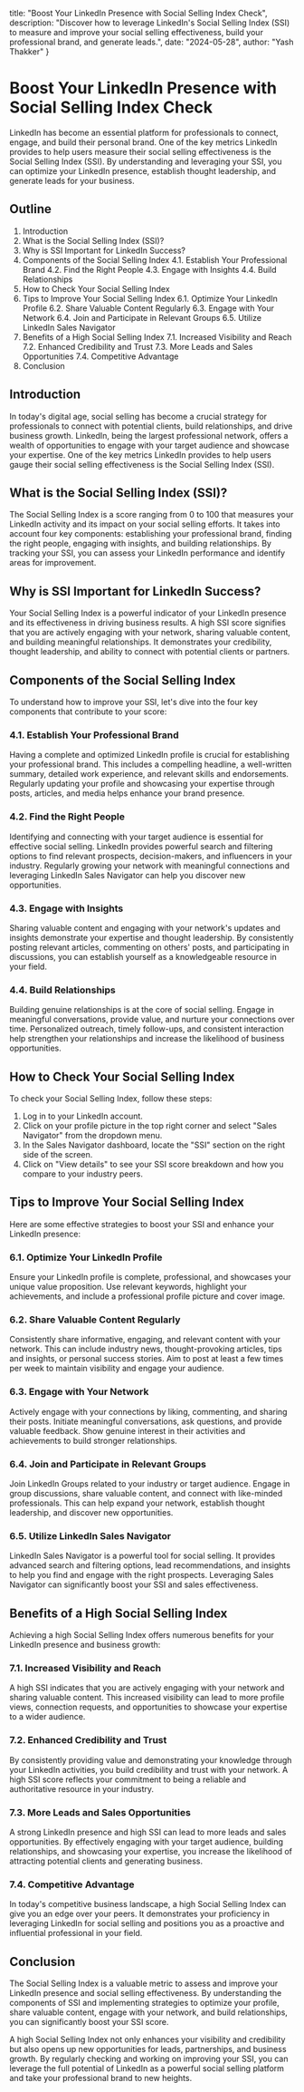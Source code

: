   title: "Boost Your LinkedIn Presence with Social Selling Index Check",
  description: "Discover how to leverage LinkedIn's Social Selling Index (SSI) to measure and improve your social selling effectiveness, build your professional brand, and generate leads.",
  date: "2024-05-28",
  author: "Yash Thakker"
}

# Boost Your LinkedIn Presence with Social Selling Index Check

LinkedIn has become an essential platform for professionals to connect, engage, and build their personal brand. One of the key metrics LinkedIn provides to help users measure their social selling effectiveness is the Social Selling Index (SSI). By understanding and leveraging your SSI, you can optimize your LinkedIn presence, establish thought leadership, and generate leads for your business.

## Outline

1. Introduction
2. What is the Social Selling Index (SSI)?
3. Why is SSI Important for LinkedIn Success?
4. Components of the Social Selling Index
   4.1. Establish Your Professional Brand
   4.2. Find the Right People
   4.3. Engage with Insights
   4.4. Build Relationships
5. How to Check Your Social Selling Index
6. Tips to Improve Your Social Selling Index
   6.1. Optimize Your LinkedIn Profile
   6.2. Share Valuable Content Regularly
   6.3. Engage with Your Network
   6.4. Join and Participate in Relevant Groups
   6.5. Utilize LinkedIn Sales Navigator
7. Benefits of a High Social Selling Index
   7.1. Increased Visibility and Reach
   7.2. Enhanced Credibility and Trust
   7.3. More Leads and Sales Opportunities
   7.4. Competitive Advantage
8. Conclusion

## Introduction

In today's digital age, social selling has become a crucial strategy for professionals to connect with potential clients, build relationships, and drive business growth. LinkedIn, being the largest professional network, offers a wealth of opportunities to engage with your target audience and showcase your expertise. One of the key metrics LinkedIn provides to help users gauge their social selling effectiveness is the Social Selling Index (SSI).

## What is the Social Selling Index (SSI)?

The Social Selling Index is a score ranging from 0 to 100 that measures your LinkedIn activity and its impact on your social selling efforts. It takes into account four key components: establishing your professional brand, finding the right people, engaging with insights, and building relationships. By tracking your SSI, you can assess your LinkedIn performance and identify areas for improvement.

## Why is SSI Important for LinkedIn Success?

Your Social Selling Index is a powerful indicator of your LinkedIn presence and its effectiveness in driving business results. A high SSI score signifies that you are actively engaging with your network, sharing valuable content, and building meaningful relationships. It demonstrates your credibility, thought leadership, and ability to connect with potential clients or partners.

## Components of the Social Selling Index

To understand how to improve your SSI, let's dive into the four key components that contribute to your score:

### 4.1. Establish Your Professional Brand

Having a complete and optimized LinkedIn profile is crucial for establishing your professional brand. This includes a compelling headline, a well-written summary, detailed work experience, and relevant skills and endorsements. Regularly updating your profile and showcasing your expertise through posts, articles, and media helps enhance your brand presence.

### 4.2. Find the Right People

Identifying and connecting with your target audience is essential for effective social selling. LinkedIn provides powerful search and filtering options to find relevant prospects, decision-makers, and influencers in your industry. Regularly growing your network with meaningful connections and leveraging LinkedIn Sales Navigator can help you discover new opportunities.

### 4.3. Engage with Insights

Sharing valuable content and engaging with your network's updates and insights demonstrate your expertise and thought leadership. By consistently posting relevant articles, commenting on others' posts, and participating in discussions, you can establish yourself as a knowledgeable resource in your field.

### 4.4. Build Relationships

Building genuine relationships is at the core of social selling. Engage in meaningful conversations, provide value, and nurture your connections over time. Personalized outreach, timely follow-ups, and consistent interaction help strengthen your relationships and increase the likelihood of business opportunities.

## How to Check Your Social Selling Index

To check your Social Selling Index, follow these steps:
1. Log in to your LinkedIn account.
2. Click on your profile picture in the top right corner and select "Sales Navigator" from the dropdown menu.
3. In the Sales Navigator dashboard, locate the "SSI" section on the right side of the screen.
4. Click on "View details" to see your SSI score breakdown and how you compare to your industry peers.

## Tips to Improve Your Social Selling Index

Here are some effective strategies to boost your SSI and enhance your LinkedIn presence:

### 6.1. Optimize Your LinkedIn Profile

Ensure your LinkedIn profile is complete, professional, and showcases your unique value proposition. Use relevant keywords, highlight your achievements, and include a professional profile picture and cover image.

### 6.2. Share Valuable Content Regularly

Consistently share informative, engaging, and relevant content with your network. This can include industry news, thought-provoking articles, tips and insights, or personal success stories. Aim to post at least a few times per week to maintain visibility and engage your audience.

### 6.3. Engage with Your Network

Actively engage with your connections by liking, commenting, and sharing their posts. Initiate meaningful conversations, ask questions, and provide valuable feedback. Show genuine interest in their activities and achievements to build stronger relationships.

### 6.4. Join and Participate in Relevant Groups

Join LinkedIn Groups related to your industry or target audience. Engage in group discussions, share valuable content, and connect with like-minded professionals. This can help expand your network, establish thought leadership, and discover new opportunities.

### 6.5. Utilize LinkedIn Sales Navigator

LinkedIn Sales Navigator is a powerful tool for social selling. It provides advanced search and filtering options, lead recommendations, and insights to help you find and engage with the right prospects. Leveraging Sales Navigator can significantly boost your SSI and sales effectiveness.

## Benefits of a High Social Selling Index

Achieving a high Social Selling Index offers numerous benefits for your LinkedIn presence and business growth:

### 7.1. Increased Visibility and Reach

A high SSI indicates that you are actively engaging with your network and sharing valuable content. This increased visibility can lead to more profile views, connection requests, and opportunities to showcase your expertise to a wider audience.

### 7.2. Enhanced Credibility and Trust

By consistently providing value and demonstrating your knowledge through your LinkedIn activities, you build credibility and trust with your network. A high SSI score reflects your commitment to being a reliable and authoritative resource in your industry.

### 7.3. More Leads and Sales Opportunities

A strong LinkedIn presence and high SSI can lead to more leads and sales opportunities. By effectively engaging with your target audience, building relationships, and showcasing your expertise, you increase the likelihood of attracting potential clients and generating business.

### 7.4. Competitive Advantage

In today's competitive business landscape, a high Social Selling Index can give you an edge over your peers. It demonstrates your proficiency in leveraging LinkedIn for social selling and positions you as a proactive and influential professional in your field.

## Conclusion

The Social Selling Index is a valuable metric to assess and improve your LinkedIn presence and social selling effectiveness. By understanding the components of SSI and implementing strategies to optimize your profile, share valuable content, engage with your network, and build relationships, you can significantly boost your SSI score.

A high Social Selling Index not only enhances your visibility and credibility but also opens up new opportunities for leads, partnerships, and business growth. By regularly checking and working on improving your SSI, you can leverage the full potential of LinkedIn as a powerful social selling platform and take your professional brand to new heights.